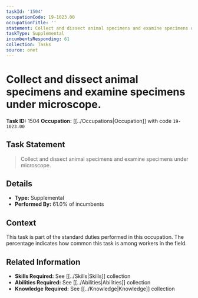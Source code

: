 ```yaml
---
taskId: '1504'
occupationCode: 19-1023.00
occupationTitle: ''
statement: Collect and dissect animal specimens and examine specimens under microscope.
taskType: Supplemental
incumbentsResponding: 61
collection: Tasks
source: onet
---
```

# Collect and dissect animal specimens and examine specimens under microscope.

**Task ID:** 1504
**Occupation:** [[../Occupations|Occupation]] with code `19-1023.00`

## Task Statement

> Collect and dissect animal specimens and examine specimens under microscope.

## Details

- **Type:** Supplemental
- **Performed By:** 61.0% of incumbents

## Context

This task is part of the standard duties performed in this occupation. The percentage indicates how common this task is among workers in the field.

## Related Information

- **Skills Required:** See [[../Skills|Skills]] collection
- **Abilities Required:** See [[../Abilities|Abilities]] collection
- **Knowledge Required:** See [[../Knowledge|Knowledge]] collection
